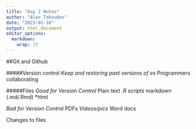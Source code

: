 ```yaml
---
title: "Day 2 Notes"
author: "Alex Takoudes"
date: "2023-01-10"
output: html_document
editor_options: 
  markdown: 
    wrap: 72
---
```


##Git and Github

#####Version control 
*Keep and restoring past versions of es
*Programmers collaborating

#####Files 
*Good for Version Control
*Plain text 
*.R scripts
*markdown (.md/.Rmd)
*html

*Bad for Version Control
*PDFs 
*Videos/pics
*Word docs

Changes to files